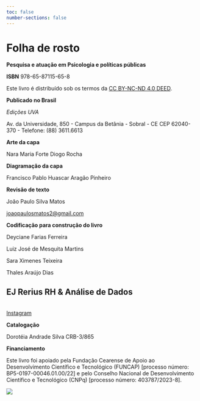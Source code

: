 ```yaml
---
toc: false
number-sections: false
---
```


# Folha de rosto {.unnumbered}

**Pesquisa e atuação em Psicologia e políticas públicas**

**ISBN** 978-65-87115-65-8

Este livro é distribuído sob os termos da [CC BY-NC-ND 4.0 DEED](https://creativecommons.org/licenses/by-nc-nd/4.0/){.external target="_blank"}.

**Publicado no Brasil**

*Edições UVA*

Av. da Universidade, 850 - Campus da Betânia - Sobral - CE CEP 62040-370 - Telefone: (88) 3611.6613

**Arte da capa**

Nara Maria Forte Diogo Rocha

**Diagramação da capa**

Francisco Pablo Huascar Aragão Pinheiro

**Revisão de texto**

João Paulo Silva Matos

::: {.callout-note appearance="simple" icon="false"}
[joaopaulosmatos2\@gmail.com](mailto:%20joaopaulosmatos2@gmail.com)
:::

**Codificação para construção do livro**

Deyciane Farias Ferreira

Luiz José de Mesquita Martins

Sara Ximenes Teixeira

Thales Araújo Dias

::: {.callout-note appearance="simple" icon="false"}
## EJ Rerius RH & Análise de Dados

<br> [Instagram](https://www.instagram.com/rerius.ej/ "Instagram"){.external target="_blank"}
:::

**Catalogação**

Dorotéia Andrade Silva CRB-3/865

**Financiamento**

Este livro foi apoiado pela Fundação Cearense de Apoio ao Desenvolvimento Científico e Tecnológico (FUNCAP) \[processo número: BP5-0197-00046.01.00/22\] e pelo Conselho Nacional de Desenvolvimento Científico e Tecnológico (CNPq) \[processo número: 403787/2023-8\].

![](imagens/ficha-cat-uva.png){fig-alt="Texto da ficha catalográfica. Dados Internacionais de Catalogação na Publicação. Universidade Estadual Vale do Acaraú. Sistema de Bibliotecas. Bibliotecário Responsável: Dorotéia Andrade Silva. CRB-3/865. U51a. Universidade Estadual Vale do Acaraú. Pesquisa e atuação em psicologia e políticas públicas. Universidade Vale do Acaraú. Organização: Francisco Pablo Huascar Aragão Pinheiro, Emanuel Meireles Vieira. Sobral: Edições UVA, 2024. ISBN (e-book): 978-65-87115-65-8. 1.  Pesquisa. 2. Psicologia. 3. Políticas públicas. I. Título. II. Pinheiro, Francisco Pablo Huascar Aragão. III. Vieira, Emanuel Meireles.
CDD 150"}
